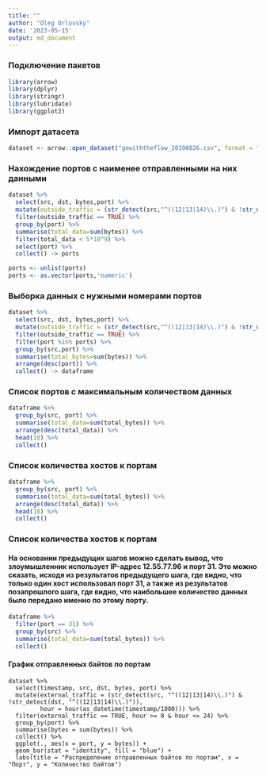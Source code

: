 ```yaml
---
title: ""
author: "Oleg Orlovsky"
date: '2023-05-15'
output: md_document
---
```


### Подключение пакетов

```r
library(arrow)
library(dplyr)
library(stringr)
library(lubridate)
library(ggplot2)
```
### Импорт датасета

```r
dataset <- arrow::open_dataset("gowiththeflow_20190826.csv", format = "csv", schema = schema(timestamp=int64(),src=utf8(),dst=utf8(),port=uint32(),bytes=uint32()))

```

### Нахождение портов с наименее отправленными на них данными
```r
dataset %>%
  select(src, dst, bytes,port) %>%
  mutate(outside_traffic = (str_detect(src,"^((12|13|14)\\.)") & !str_detect(dst,"^((12|13|14)\\.)"))) %>%
  filter(outside_traffic == TRUE) %>%
  group_by(port) %>%
  summarise(total_data=sum(bytes)) %>%
  filter(total_data < 5*10^9) %>%
  select(port) %>%
  collect() -> ports

ports <- unlist(ports)
ports <- as.vector(ports,'numeric')
```

### Выборка данных с нужными номерами портов
```r
dataset %>%
  select(src, dst, bytes,port) %>%
  mutate(outside_traffic = (str_detect(src,"^((12|13|14)\\.)") & !str_detect(dst,"^((12|13|14)\\.)"))) %>%
  filter(outside_traffic == TRUE) %>%
  filter(port %in% ports) %>%
  group_by(src,port) %>%
  summarise(total_bytes=sum(bytes)) %>%
  arrange(desc(port)) %>%
  collect() -> dataframe
```

### Список портов с максимальным количеством данных
```r
dataframe %>%
  group_by(src, port) %>%
  summarise(total_data=sum(total_bytes)) %>%
  arrange(desc(total_data)) %>%
  head(10) %>%
  collect()
```

### Список количества хостов к портам
```r
dataframe %>%
  group_by(src, port) %>%
  summarise(total_data=sum(total_bytes)) %>%
  arrange(desc(total_data)) %>%
  head(10) %>%
  collect()
```

### Список количества хостов к портам

#### На основании предыдущих шагов можно сделать вывод, что злоумышленник использует IP-адрес 12.55.77.96 и порт 31. Это можно сказать, исходя из результатов предыдущего шага, где видно, что только один хост использовал порт 31, а также из результатов позапрошлого шага, где видно, что наибольшее количество данных было передано именно по этому порту.

```r
dataframe %>%
  filter(port == 31) %>%
  group_by(src) %>%
  summarise(total_data=sum(total_bytes)) %>%
  collect()
```

#### График отправленных байтов по портам
```
dataset %>%
  select(timestamp, src, dst, bytes, port) %>%
  mutate(external_traffic = (str_detect(src, "^((12|13|14)\\.)") & !str_detect(dst, "^((12|13|14)\\.)")), 
         hour = hour(as_datetime(timestamp/1000))) %>%
  filter(external_traffic == TRUE, hour >= 0 & hour <= 24) %>%
  group_by(port) %>%
  summarise(bytes = sum(bytes)) %>%
  collect() %>%
  ggplot(., aes(x = port, y = bytes)) +
  geom_bar(stat = "identity", fill = "blue") +
  labs(title = "Распределение отправленных байтов по портам", x = "Порт", y = "Количество байтов")
```
